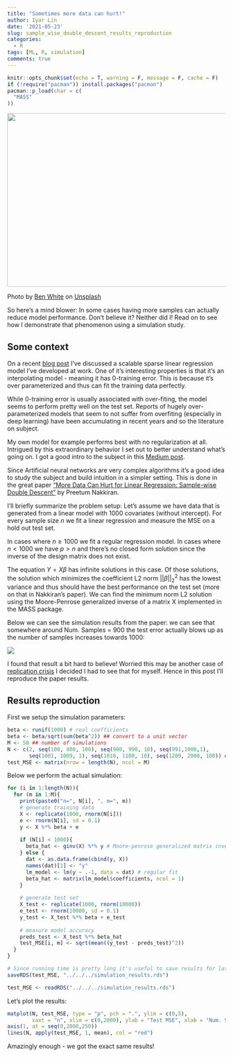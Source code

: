 ```yaml
---
title: "Sometimes more data can hurt!"
author: Iyar Lin
date: '2021-05-23'
slug: sample_wise_double_descent_results_reproduction
categories:
  - R
tags: [ML, R, simulation]
comments: true
---
```


```r
knitr::opts_chunk$set(echo = T, warning = F, message = F, cache = F)
if (!require("pacman")) install.packages("pacman")
pacman::p_load(char = c(
  "MASS"
))
```

![](/post/sample_wise_double_descent_results_reproduction_files/ben-white-qDY9ahp0Mto-unsplash.jpg){width=600px height=400px}

Photo by <a href="https://unsplash.com/@benwhitephotography?utm_source=unsplash&utm_medium=referral&utm_content=creditCopyText">Ben White</a> on <a href="https://unsplash.com/s/photos/wow?utm_source=unsplash&utm_medium=referral&utm_content=creditCopyText">Unsplash</a>
  
So here's a mind blower: In some cases having more samples can actually reduce
model performance. Don't believe it? Neither did I! Read on to see how I demonstrate
that phenomenon using a simulation study.

## Some context

On a recent [blog post](https://iyarlin.github.io/2021/03/09/sparse_matrix_representation_for_ml_in_scale/)
I've discussed a scalable sparse linear regression model I've developed at work. 
One of it's interesting properties is that it's an interpolating model - meaning 
it has 0-training error. This is because it's over parameterized and thus can fit
the training data perfectly.

While 0-training error is usually associated with over-fiting, the model seems to
perform pretty well on the test set. Reports of hugely over-parameterized 
models that seem to not suffer from overfiting (especially in deep learning) 
have been accumulating in recent years and so the literature on subject. 

My own model for example performs best with no regularization at all. Intrigued 
by this extraordinary behavior I set out to better understand what's going on. I
got a good intro to the subject in this [Medium post](https://towardsdatascience.com/something-every-data-scientist-should-know-but-probably-doesnt-the-bias-variance-trade-off-25d97a17329d).

Since Artificial neural networks are very complex algorithms it's a good idea to
study the subject and build intuition in a simpler setting. This is done in the 
great paper ["More Data Can Hurt for Linear Regression: Sample-wise Double Descent"](https://arxiv.org/pdf/1912.07242.pdf)
by Preetum Nakkiran.

I'll briefly summarize the problem setup: Let's assume we have data that
is generated from a linear model with 1000 covariates (without intercept). For 
every sample size $n$ we fit a linear regression and measure the MSE on a hold
out test set.

In cases where $n \geq 1000$ we fit a regular regression model. In cases
where $n<1000$ we have $p>n$ and there's no closed form solution since the 
inverse of the design matrix does not exist.

The equation $Y=X\beta$ has infinite solutions in this case. Of those solutions, 
the solution which minimizes the coefficient L2 norm $||\beta||_2^2$ has the 
lowest variance and thus should have the best performance on the test set (more on
that in Nakkiran's paper). We can find the minimum norm L2 solution using the 
Moore-Penrose generalized inverse of a matrix X implemented in the MASS package.

Below we can see the simulation results from the paper: we can see that 
somewhere around Num. Samples = 900 the test error actually blows up as the number
of samples increases towards 1000:

![](/post/sample_wise_double_descent_results_reproduction_files/original_paper_plot.png)

I found that result a bit hard to believe! Worried this may be another case of 
[replication crisis](https://en.wikipedia.org/wiki/Replication_crisis) I decided 
I had to see that for myself. Hence in this post I'll reproduce the paper results.

## Results reproduction

First we setup the simulation parameters:

```r
beta <- runif(1000) # real coefficients
beta <- beta/sqrt(sum(beta^2)) ## convert to a unit vector
M <- 50 ## number of simulations
N <- c(2, seq(100, 800, 100), seq(900, 990, 10), seq(991,1000,1), 
       seq(1001, 1009, 1), seq(1010, 1100, 10), seq(1200, 2000, 100)) ## number of observations
test_MSE <- matrix(nrow = length(N), ncol = M)
```

Below we perform the actual simulation:

```r
for (i in 1:length(N)){
  for (m in 1:M){
    print(paste0("n=", N[i], ", m=", m))
    # generate training data
    X <- replicate(1000, rnorm(N[i]))
    e <- rnorm(N[i], sd = 0.1)
    y <- X %*% beta + e
    
    if (N[i] < 1000){
      beta_hat <- ginv(X) %*% y # Moore-penrose generalized matrix inverse
    } else {
      dat <- as.data.frame(cbind(y, X))
      names(dat)[1] <- "y"
      lm_model <- lm(y ~ .-1, data = dat) # regular fit
      beta_hat <- matrix(lm_model$coefficients, ncol = 1)
    }
    
    # generate test set
    X_test <- replicate(1000, rnorm(10000))
    e_test <- rnorm(10000, sd = 0.1)
    y_test <- X_test %*% beta + e_test
    
    # measure model accuracy
    preds_test <- X_test %*% beta_hat
    test_MSE[i, m] <- sqrt(mean((y_test - preds_test)^2))
  }
}
```

```r
# Since running time is pretty long it's useful to save results for later use:
saveRDS(test_MSE, "../../../simulation_results.rds")
```

```r
test_MSE <- readRDS("../../../simulation_results.rds")
```

Let's plot the results:

```r
matplot(N, test_MSE, type = "p", pch = ".", ylim = c(0,5), 
        xaxt = "n", xlim = c(0,2000), ylab = "Test MSE", xlab = "Num. Samples")
axis(1, at = seq(0,2000,250))
lines(N, apply(test_MSE, 1, mean), col = "red")
```

Amazingly enough - we got the exact same results!